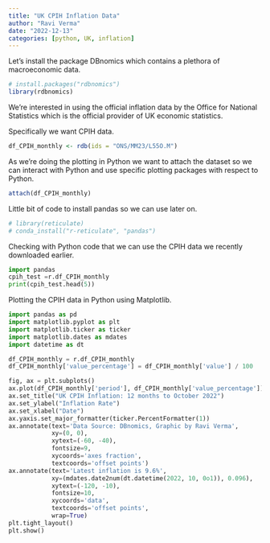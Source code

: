 ```yaml
---
title: "UK CPIH Inflation Data"
author: "Ravi Verma"
date: "2022-12-13"
categories: [python, UK, inflation]
---
```


Let's install the package DBnomics which contains a plethora of macroeconomic data.

```r
# install.packages("rdbnomics")
library(rdbnomics)
```

We're interested in using the official inflation data by the Office for National Statistics which is the official provider of UK economic statistics.

Specifically we want CPIH data.

```r
df_CPIH_monthly <- rdb(ids = "ONS/MM23/L55O.M")

```

As we're doing the plotting in Python we want to attach the dataset so we can interact with Python and use specific plotting packages with respect to Python.

```r
attach(df_CPIH_monthly)
```

Little bit of code to install pandas so we can use later on.

```r
# library(reticulate)
# conda_install("r-reticulate", "pandas")
```

Checking with Python code that we can use the CPIH data we recently downloaded earlier.

```python
import pandas
cpih_test =r.df_CPIH_monthly
print(cpih_test.head(5))
```

Plotting the CPIH data in Python using Matplotlib.

```python
import pandas as pd
import matplotlib.pyplot as plt
import matplotlib.ticker as ticker
import matplotlib.dates as mdates
import datetime as dt

df_CPIH_monthly = r.df_CPIH_monthly
df_CPIH_monthly['value_percentage'] = df_CPIH_monthly['value'] / 100

fig, ax = plt.subplots()
ax.plot(df_CPIH_monthly['period'], df_CPIH_monthly['value_percentage'])
ax.set_title("UK CPIH Inflation: 12 months to October 2022")
ax.set_ylabel("Inflation Rate")
ax.set_xlabel("Date")
ax.yaxis.set_major_formatter(ticker.PercentFormatter(1))
ax.annotate(text='Data Source: DBnomics, Graphic by Ravi Verma',
            xy=(0, 0),
            xytext=(-60, -40),
            fontsize=9,
            xycoords='axes fraction',
            textcoords='offset points')
ax.annotate(text='Latest inflation is 9.6%',
            xy=(mdates.date2num(dt.datetime(2022, 10, 0o1)), 0.096),
            xytext=(-120, -10),
            fontsize=10,
            xycoords='data',
            textcoords='offset points',
            wrap=True)
plt.tight_layout()
plt.show()
```

